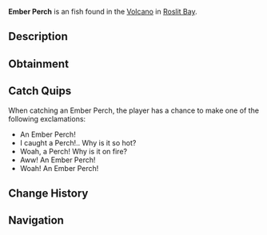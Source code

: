 {{FishInfobox
|image          = Ember Perch.png
|rarity         = Unusual
|sea            = First Sea
|location       = [[Roslit Volcano]]
|sublocation    = 
|sources        = Fishing Rod
|radar_location = 
|xp             = 100
|weather        = Clear
|time           = 
|season         = 
|bait           = 
|base_weight    = 1.5
|base_value     = 160
|weight_range   = 1.1
|base_chance    = 80
|base_resil     = 40
}}
'''Ember Perch''' is an {{Rarity|Unusual}} fish found in the [[Roslit Bay#Roslit Volcano|Volcano]] in [[Roslit Bay]].

== Description ==
{{Description|The Ember Perch is a lava swimming fish with a resemblance to the fresh water 'Perch'. The Ember Perch is acute in volcanic habitats due to their thick skin and ability to turn coal and carbon into a food source.|Bestiary Entry}}

== Obtainment ==
{{Description|Found in volcanic regions.|Bestiary Hint}}
{{Fish Availability|
Roslit Bay/Roslit Volcano
|top_rods      = 
Training Rod\473395.65\491495.95;
Flimsy Rod\406607.06\321715.82;
Trident Rod\346767.26\166209.49;
Leviathan's Fang Rod\343615.29\176889.51;
Free Spirit Rod\333875.69\206441.33;
Resourceful Rod\188085.68\140370.21;
No-Life Rod\286616.18\229995.35;
Seraphic Rod\260494.34\225962.43;
Challenger's Rod\263992.68\224004.92;
Firefly Rod\243479.22\209326.88;
Astralhook Rod\254524.5\10331.3;
Ethereal Prism Rod\251624.94\63084.32;
Blazebringer Rod\243885.41\204359.67;
Rod Of The Forgotten Fang\236939.91\205913.76;
Verdant Shear Rod\230968.69\192294.16;
Zeus Rod\228523.65\191615.47;
Rod Of The Exalted One\218907.96\175429.86;
Rod Of The Depths\216634.46\186532.87;
Depthseeker Rod\211877.49\175907.35;
Volcanic Rod\208854.67\167955.95;
Reinforced Rod\200459.34\157067.16;
Avalanche Rod\199601.46\157387.11;
Magma Rod\165675.6\139356.71;
Steady Rod\109673.94\79207.66
|recommended   = Training Rod
}}

== Catch Quips ==
When catching an Ember Perch, the player has a chance to make one of the following exclamations:
* An Ember Perch!
* I caught a Perch!.. Why is it so hot?
* Woah, a Perch! Why is it on fire?
* Aww! An Ember Perch!
* Woah! An Ember Perch!

== Change History ==
{{Change History|{{subst:Current Version}}}}

== Navigation ==
{{Fish Navbox|Roslit Volcano}}